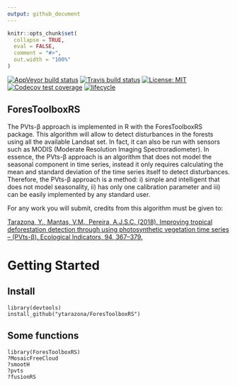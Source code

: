 ```yaml
---
output: github_document
---
```

```r
knitr::opts_chunk$set(
  collapse = TRUE,
  eval = FALSE,
  comment = "#>",
  out.width = "100%"
)

```
[![AppVeyor build status](https://ci.appveyor.com/api/projects/status/github/csaybar/forestoolboxrs?branch=dev&svg=true)](https://ci.appveyor.com/project/csaybar/forestoolboxrs)
[![Travis build status](https://travis-ci.org/csaybar/ForesToolboxRS.svg?branch=master)](https://travis-ci.org/csaybar/ForesToolboxRS)
[![License: MIT](https://img.shields.io/badge/License-MIT-yellow.svg)](https://opensource.org/licenses/MIT)
[![Codecov test coverage](https://codecov.io/gh/csaybar/ForesToolboxRS/branch/master/graph/badge.svg)](https://codecov.io/gh/csaybar/ForesToolboxRS?branch=dev)
[![lifecycle](https://img.shields.io/badge/lifecycle-stable-brightgreen.svg)](https://www.tidyverse.org/lifecycle/#experimental)

## ForesToolboxRS

The PVts-β approach is implemented in R with the ForesToolboxRS package. This algorithm will allow to detect disturbances in the 
forests using all the available Landsat set. In fact, it can also be run with sensors such as MODIS (Moderate Resolution 
Imaging Spectroradiometer). In essence, the PVts-β approach is an algorithm that does not model the seasonal component 
in time series, instead it only requires calculating the mean and standard deviation of the time series itself to detect 
disturbances. Therefore, the PVts-β approach is a method: i) simple and intelligent that does not model seasonality, ii) 
has only one calibration parameter and iii) can be easily implemented by any standard user.

For any work you will submit, credits from this algorithm must be given to: 

[Tarazona, Y., Mantas, V.M., Pereira, A.J.S.C. (2018). Improving tropical deforestation detection through using photosynthetic 
vegetation time series – (PVts-β). Ecological Indicators, 94, 367–379.](https://doi.org/10.1016/j.ecolind.2018.07.012)


# Getting Started

## Install
```
library(devtools)
install_github("ytarazona/ForesToolboxRS")
```
## Some functions
```
library(ForesToolboxRS)
?MosaicFreeCloud
?smootH
?pvts
?fusionRS
```
